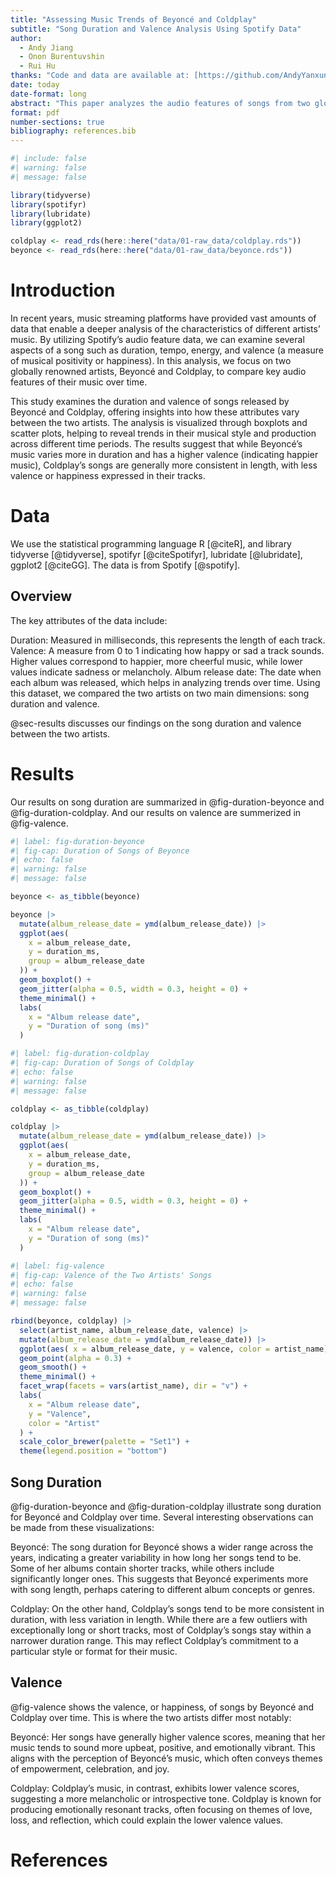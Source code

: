 ```yaml
---
title: "Assessing Music Trends of Beyoncé and Coldplay"
subtitle: "Song Duration and Valence Analysis Using Spotify Data"
author: 
  - Andy Jiang
  - Onon Burentuvshin
  - Rui Hu
thanks: "Code and data are available at: [https://github.com/AndyYanxunJiang/spotify)."
date: today
date-format: long
abstract: "This paper analyzes the audio features of songs from two globally renowned artists, Beyoncé and Coldplay, using Spotify's API. By focusing on song duration and valence (musical positivity), the study compares trends in their music over time. The results show that Beyoncé's songs vary more in length and tend to have higher valence, while Coldplay's tracks are more consistent in duration but exhibit a more melancholic tone."
format: pdf
number-sections: true
bibliography: references.bib
---
```


```r
#| include: false
#| warning: false
#| message: false

library(tidyverse)
library(spotifyr)
library(lubridate)
library(ggplot2)

coldplay <- read_rds(here::here("data/01-raw_data/coldplay.rds"))
beyonce <- read_rds(here::here("data/01-raw_data/beyonce.rds"))
```


# Introduction

In recent years, music streaming platforms have provided vast amounts of data that enable a deeper analysis of the characteristics of different artists’ music. By utilizing Spotify’s audio feature data, we can examine several aspects of a song such as duration, tempo, energy, and valence (a measure of musical positivity or happiness). In this analysis, we focus on two globally renowned artists, Beyoncé and Coldplay, to compare key audio features of their music over time.

This study examines the duration and valence of songs released by Beyoncé and Coldplay, offering insights into how these attributes vary between the two artists. The analysis is visualized through boxplots and scatter plots, helping to reveal trends in their musical style and production across different time periods. The results suggest that while Beyoncé’s music varies more in duration and has a higher valence (indicating happier music), Coldplay’s songs are generally more consistent in length, with less valence or happiness expressed in their tracks.



# Data {#sec-data}
We use the statistical programming language R [@citeR], and library tidyverse [@tidyverse], spotifyr [@citeSpotifyr], lubridate [@lubridate], ggplot2 [@citeGG]. The data is from Spotify [@spotify].

## Overview
The key attributes of the data include:

Duration: Measured in milliseconds, this represents the length of each track.
Valence: A measure from 0 to 1 indicating how happy or sad a track sounds. Higher values correspond to happier, more cheerful music, while lower values indicate sadness or melancholy.
Album release date: The date when each album was released, which helps in analyzing trends over time.
Using this dataset, we compared the two artists on two main dimensions: song duration and valence.

@sec-results discusses our findings on the song duration and valence between the two artists.


# Results {#sec-results}
Our results on song duration are summarized in @fig-duration-beyonce and @fig-duration-coldplay. And our results on valence are summerized in @fig-valence.

```r
#| label: fig-duration-beyonce
#| fig-cap: Duration of Songs of Beyonce
#| echo: false
#| warning: false
#| message: false

beyonce <- as_tibble(beyonce)

beyonce |>
  mutate(album_release_date = ymd(album_release_date)) |>
  ggplot(aes(
    x = album_release_date,
    y = duration_ms,
    group = album_release_date
  )) +
  geom_boxplot() +
  geom_jitter(alpha = 0.5, width = 0.3, height = 0) +
  theme_minimal() +
  labs(
    x = "Album release date",
    y = "Duration of song (ms)"
  )
```

```r
#| label: fig-duration-coldplay
#| fig-cap: Duration of Songs of Coldplay
#| echo: false
#| warning: false
#| message: false

coldplay <- as_tibble(coldplay)

coldplay |>
  mutate(album_release_date = ymd(album_release_date)) |>
  ggplot(aes(
    x = album_release_date,
    y = duration_ms,
    group = album_release_date
  )) +
  geom_boxplot() +
  geom_jitter(alpha = 0.5, width = 0.3, height = 0) +
  theme_minimal() +
  labs(
    x = "Album release date",
    y = "Duration of song (ms)"
  )
```

```r
#| label: fig-valence
#| fig-cap: Valence of the Two Artists' Songs
#| echo: false
#| warning: false
#| message: false

rbind(beyonce, coldplay) |>
  select(artist_name, album_release_date, valence) |>
  mutate(album_release_date = ymd(album_release_date)) |> 
  ggplot(aes( x = album_release_date, y = valence, color = artist_name)) +
  geom_point(alpha = 0.3) +
  geom_smooth() +
  theme_minimal() +
  facet_wrap(facets = vars(artist_name), dir = "v") +
  labs(
    x = "Album release date",
    y = "Valence",
    color = "Artist"
  ) +
  scale_color_brewer(palette = "Set1") +
  theme(legend.position = "bottom")
```

## Song Duration
	
@fig-duration-beyonce and @fig-duration-coldplay illustrate song duration for Beyoncé and Coldplay over time. Several interesting observations can be made from these visualizations:

Beyoncé: The song duration for Beyoncé shows a wider range across the years, indicating a greater variability in how long her songs tend to be. Some of her albums contain shorter tracks, while others include significantly longer ones. This suggests that Beyoncé experiments more with song length, perhaps catering to different album concepts or genres.

Coldplay: On the other hand, Coldplay’s songs tend to be more consistent in duration, with less variation in length. While there are a few outliers with exceptionally long or short tracks, most of Coldplay’s songs stay within a narrower duration range. This may reflect Coldplay’s commitment to a particular style or format for their music.

## Valence

@fig-valence shows the valence, or happiness, of songs by Beyoncé and Coldplay over time. This is where the two artists differ most notably:

Beyoncé: Her songs have generally higher valence scores, meaning that her music tends to sound more upbeat, positive, and emotionally vibrant. This aligns with the perception of Beyoncé’s music, which often conveys themes of empowerment, celebration, and joy.

Coldplay: Coldplay’s music, in contrast, exhibits lower valence scores, suggesting a more melancholic or introspective tone. Coldplay is known for producing emotionally resonant tracks, often focusing on themes of love, loss, and reflection, which could explain the lower valence values.







\newpage


# References


